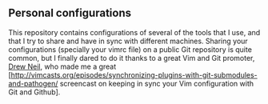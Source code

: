 ==Personal configurations==

This repository contains configurations of several of the tools that I use, and
that I try to share and have in sync with different machines. Sharing your
configurations (specially your vimrc file) on a public Git repository is quite
common, but I finally dared to do it thanks to a great Vim and Git promoter,
[http://drewneil.com/ Drew Neil], who made me a great
[http://vimcasts.org/episodes/synchronizing-plugins-with-git-submodules-and-pathogen/
screencast on keeping in sync your Vim configuration with Git and Github].
